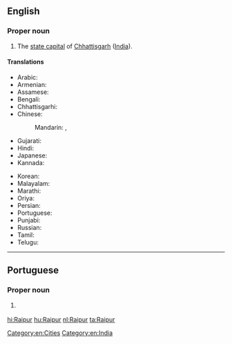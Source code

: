 ==English==
{{wikipedia}}

===Proper noun===
{{en-proper noun}}

# The [[state capital]] of [[Chhattisgarh]] ([[India]]).

====Translations====
{{trans-top|capital of Chhattisgarh}}
* Arabic: {{t-needed|ar}}
* Armenian: {{t|hy|Ռայպուր}}
* Assamese: {{t-needed|as}}
* Bengali: {{t|bn|রায়পুর|sc=Beng}}
* Chhattisgarhi: {{t-needed|hne}}
* Chinese:
*: Mandarin: {{t|cmn|賴普爾|sc=Hani}}, {{t|cmn|赖普尔|tr=Làipǔ'ěr|sc=Hani}}
* Gujarati: {{t|gu|રાયપુર|sc=Gujr}}
* Hindi: {{t+|hi|रायपुर|tr=rāypur}}
* Japanese: {{t|ja|ラーイプル|tr=Rāipuru}}
* Kannada: {{t-needed|kn}}
{{trans-mid}}
* Korean: {{t|ko|라이푸르|sc=Kore}}
* Malayalam: {{t|ml|റായ്‌പൂർ|sc=Mlym}}
* Marathi: {{t|mr|रायपूर|sc=Deva}}
* Oriya: {{t|or|ରାୟପୁର|sc=Orya}}
* Persian: {{t|fa|رای‌پور|sc=fa-Arab}}
* Portuguese: {{t|pt|Raipur|f}}
* Punjabi: {{t|pa|ਰਾਇਪੁਰ|m|tr=rāypur|sc=Guru}}
* Russian: {{t|ru|Райпу́р|m}}
* Tamil: {{t|ta|ராய்ப்பூர்|sc=Taml}}
* Telugu: {{t-needed|te}}
{{trans-bottom}}

[[Category:en:Cities]]
[[Category:en:India]]

----

==Portuguese==

===Proper noun===
{{pt-proper noun|f}}

# {{l|en|Raipur}} {{gloss|capital of Chhattisgarh}}

[[hi:Raipur]]
[[hu:Raipur]]
[[nl:Raipur]]
[[ta:Raipur]]